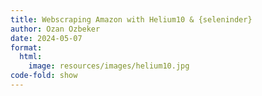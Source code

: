 ```yaml
---
title: Webscraping Amazon with Helium10 & {seleninder}
author: Ozan Ozbeker
date: 2024-05-07
format:
  html: 
    image: resources/images/helium10.jpg
code-fold: show
---
```

